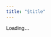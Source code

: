 ```yaml
---
title: "§title"
---
```


<link href="https://fonts.googleapis.com/css2?family=Savate&display=swap" rel="stylesheet">

<style>
  :root{ --burdeos:#800000; --gris-claro:#f7f5f5; --borde:#e6e6e6; }
  body{ font-family:'Savate', sans-serif; }
  .center-wrap{ max-width:1100px; margin:0 auto; padding:1rem 1.25rem; }
  .center-hero h1{
  margin: 0 0 .6rem 0;                 /* más aire debajo */
  font-size: clamp(1.7rem, 2.6vw, 2.2rem);
  line-height: 1.2;
}
  .center-sub{ color:#555; margin:.2rem 0 1rem 0; }
  .cta-row{ display:flex; gap:.6rem; flex-wrap:wrap; margin:.4rem 0 1rem; }
  .btn{ background:var(--burdeos); color:#fff; border:none; border-radius:10px; padding:.55rem .9rem; font-weight:700; text-decoration:none; display:inline-block; }
  .btn.outline{ background:#fff; color:var(--burdeos); border:1px solid var(--burdeos); }
  .btn:hover{ filter:brightness(.95); }
  .grid{ display:grid; grid-template-columns: 1.25fr .75fr; gap:1.2rem; align-items:start; }
  .card{ background:var(--gris-claro); border:1px solid var(--borde); border-radius:14px; padding:1rem 1.2rem; box-shadow:0 2px 6px rgba(0,0,0,.05); }
  .section-title{ margin:.2rem 0 .6rem; font-size:1.1rem; }
  .chips{ display:flex; flex-wrap:wrap; gap:.5rem; margin:.4rem 0 .8rem; }
  .chip{ background:#fff; border:1px solid var(--borde); border-radius:999px; padding:.25rem .65rem; font-size:.95rem; }
  .meta-list{
  list-style: none;      /* ← sin viñetas */
  margin: 0;
  padding-left: 0;       /* ← sin sangría */
}
  .prof-list a{ text-decoration:none; color:var(--burdeos); }
  .prof-list a:hover{ text-decoration:underline; }
  @media(max-width: 900px){ .grid{ grid-template-columns: 1fr; } }


  .crumbs{
  font-size: .95rem;
  color: #666;
  margin: .25rem 0 1rem;
}
.crumbs a{ color: inherit; text-decoration: none; }
.crumbs a:hover{ text-decoration: underline; }
</style>

<div id="centerInfo">Loading...</div>

<script>
document.addEventListener('DOMContentLoaded', async () => {
  const centerId = "§id";
  const container = document.getElementById("centerInfo");

  // Detecta si estamos en /centers/ para ajustar las rutas
  const BASE = location.pathname.includes('/centers/') ? '..' : '.';
  const CENTERS_URL = `${BASE}/data/centers.json`;
  const PROFS_URL   = `${BASE}/data/professors.json`;

  console.log('[center page] path:', location.pathname);
  console.log('[center page] base:', BASE);
  console.log('[center page] centerId:', centerId);

  try {
    const [centersRes, profsRes] = await Promise.all([
      fetch(CENTERS_URL),
      fetch(PROFS_URL)
    ]);

    if (!centersRes.ok || !profsRes.ok) {
      throw new Error(`Fetch failed: centers(${centersRes.status}) profs(${profsRes.status})`);
    }

    const [centers, professors] = await Promise.all([
      centersRes.json(),
      profsRes.json()
    ]);

    const center = centers.find(c => c.id === centerId);
    if (!center) {
      console.warn('[center page] Center not found. Available ids:', centers.map(c => c.id));
      container.innerHTML = "<div class='center-wrap'><div class='card'><p>Center not found.</p></div></div>";
      return;
    }

    const profData = (center.professors || [])
      .map(pid => professors.find(p => p.id === pid))
      .filter(Boolean);

    container.innerHTML = `
      <div class="center-wrap">


        <div class="center-hero">
          <div class="cta-row">
            <a class="btn outline" href="${BASE}/map.html">← Volver al mapa</a>
            ${center.website ? `<a class="btn" href="${center.website}" target="_blank" rel="noopener">Sitio web</a>` : ``}
          </div>
        </div>


        <div class="grid">
          <div class="card">
            <h3 class="section-title">Sobre ${center.name}</h3>
            <p>${center.description ? center.description : `Bienvenido a la página de ${center.name} en ${center.city}.`}</p>

            <h3 class="section-title">Estilos de yoga</h3>
            <div class="chips">
              ${(center.styles || []).map(s => `<span class="chip">${s}</span>`).join("")}
            </div>

            <h3 class="section-title">Idiomas</h3>
            <div class="chips">
              ${(center.languages || []).map(l => `<span class="chip">${l}</span>`).join("")}
            </div>

            <h3 class="section-title">Profesores</h3>
            ${profData.length
              ? `<ul class="meta-list prof-list">
                   ${profData.map(p => {
                     const slug = p.id.toLowerCase().replace(/\s+/g,'-');
                     return `<li><a href="${BASE}/professors/${slug}.html">${p.name}</a></li>`;
                   }).join("")}
                 </ul>`
              : `<p>—</p>`}
          </div>

          <div class="card">
            <h3 class="section-title">Detalles</h3>
            <ul class="meta-list">
              <li>📍 ${center.city}</li>
              ${center.address ? `<li>🏠 ${center.address}</li>` : ``}
              ${center.phone ? `<li>📞 ${center.phone}</li>` : ``}
              ${center.email ? `<li>✉️ <a href="mailto:${center.email}">${center.email}</a></li>` : ``}
              ${center.website ? `<li>🌐 <a href="${center.website}" target="_blank" rel="noopener">${center.website.replace(/^https?:\/\//,'')}</a></li>` : ``}
            </ul>
          </div>
        </div>
      </div>
    `;
  } catch (err) {
    console.error('[center page] Error:', err);
    container.innerHTML = "<div class='center-wrap'><div class='card'><p>Error loading data.</p></div></div>";
  }
});
</script>
